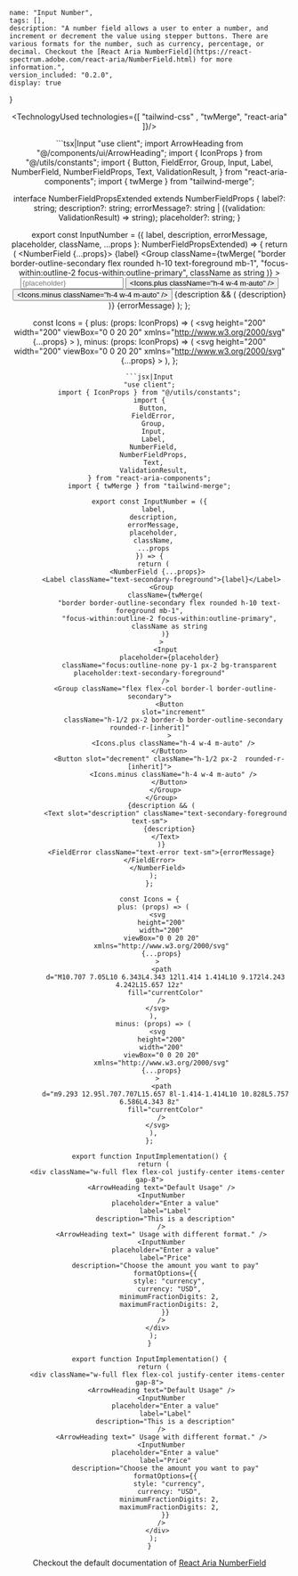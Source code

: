 
    name: "Input Number",
    tags: [],
    description: "A number field allows a user to enter a number, and increment or decrement the value using stepper buttons. There are various formats for the number, such as currency, percentage, or decimal. Checkout the [React Aria NumberField](https://react-spectrum.adobe.com/react-aria/NumberField.html) for more information.",
    version_included: "0.2.0",
    display: true
}

<Wrapper>

<ImportsWrapper>

</ImportsWrapper>

<Header />
<Preview> 

<Display>
  <InputImplementation />
</Display>

</Preview>

<Implementation>


<TechnologyUsed technologies={[ "tailwind-css" , "twMerge", "react-aria"  ]}/>

<CodeBlock> 
```tsx|Input
"use client";
import ArrowHeading from "@/components/ui/ArrowHeading";
import { IconProps } from "@/utils/constants";
import {
  Button,
  FieldError,
  Group,
  Input,
  Label,
  NumberField,
  NumberFieldProps,
  Text,
  ValidationResult,
} from "react-aria-components";
import { twMerge } from "tailwind-merge";

interface NumberFieldPropsExtended extends NumberFieldProps {
  label?: string;
  description?: string;
  errorMessage?: string | ((validation: ValidationResult) => string);
  placeholder?: string;
}

export const InputNumber = ({
  label,
  description,
  errorMessage,
  placeholder,
  className,
  ...props
}: NumberFieldPropsExtended) => {
  return (
    <NumberField {...props}>
      <Label className="text-secondary-foreground">{label}</Label>
      <Group
        className={twMerge(
          "border border-outline-secondary flex rounded h-10 text-foreground mb-1",
          "focus-within:outline-2 focus-within:outline-primary",
          className as string
        )}
      >
        <Input
          placeholder={placeholder}
          className="focus:outline-none py-1 px-2 bg-transparent placeholder:text-secondary-foreground"
        />
        <Group className="flex flex-col border-l border-outline-secondary">
          <Button
            slot="increment"
            className="h-1/2 px-2 border-b border-outline-secondary rounded-r-[inherit]"
          >
            <Icons.plus className="h-4 w-4 m-auto" />
          </Button>
          <Button slot="decrement" className="h-1/2 px-2  rounded-r-[inherit]">
            <Icons.minus className="h-4 w-4 m-auto" />
          </Button>
        </Group>
      </Group>
      {description && (
        <Text slot="description" className="text-secondary-foreground text-sm">
          {description}
        </Text>
      )}
      <FieldError className="text-error text-sm">{errorMessage}</FieldError>
    </NumberField>
  );
};

const Icons = {
  plus: (props: IconProps) => (
    <svg
      height="200"
      width="200"
      viewBox="0 0 20 20"
      xmlns="http://www.w3.org/2000/svg"
      {...props}
    >
      <path
        d="M10.707 7.05L10 6.343L4.343 12l1.414 1.414L10 9.172l4.243 4.242L15.657 12z"
        fill="currentColor"
      />
    </svg>
  ),
  minus: (props: IconProps) => (
    <svg
      height="200"
      width="200"
      viewBox="0 0 20 20"
      xmlns="http://www.w3.org/2000/svg"
      {...props}
    >
      <path
        d="m9.293 12.95l.707.707L15.657 8l-1.414-1.414L10 10.828L5.757 6.586L4.343 8z"
        fill="currentColor"
      />
    </svg>
  ),
};
```
```jsx|Input
"use client";
import { IconProps } from "@/utils/constants";
import {
  Button,
  FieldError,
  Group,
  Input,
  Label,
  NumberField,
  NumberFieldProps,
  Text,
  ValidationResult,
} from "react-aria-components";
import { twMerge } from "tailwind-merge";

export const InputNumber = ({
  label,
  description,
  errorMessage,
  placeholder,
  className,
  ...props
}) => {
  return (
    <NumberField {...props}>
      <Label className="text-secondary-foreground">{label}</Label>
      <Group
        className={twMerge(
          "border border-outline-secondary flex rounded h-10 text-foreground mb-1",
          "focus-within:outline-2 focus-within:outline-primary",
          className as string
        )}
      >
        <Input
          placeholder={placeholder}
          className="focus:outline-none py-1 px-2 bg-transparent placeholder:text-secondary-foreground"
        />
        <Group className="flex flex-col border-l border-outline-secondary">
          <Button
            slot="increment"
            className="h-1/2 px-2 border-b border-outline-secondary rounded-r-[inherit]"
          >
            <Icons.plus className="h-4 w-4 m-auto" />
          </Button>
          <Button slot="decrement" className="h-1/2 px-2  rounded-r-[inherit]">
            <Icons.minus className="h-4 w-4 m-auto" />
          </Button>
        </Group>
      </Group>
      {description && (
        <Text slot="description" className="text-secondary-foreground text-sm">
          {description}
        </Text>
      )}
      <FieldError className="text-error text-sm">{errorMessage}</FieldError>
    </NumberField>
  );
};

const Icons = {
  plus: (props) => (
    <svg
      height="200"
      width="200"
      viewBox="0 0 20 20"
      xmlns="http://www.w3.org/2000/svg"
      {...props}
    >
      <path
        d="M10.707 7.05L10 6.343L4.343 12l1.414 1.414L10 9.172l4.243 4.242L15.657 12z"
        fill="currentColor"
      />
    </svg>
  ),
  minus: (props) => (
    <svg
      height="200"
      width="200"
      viewBox="0 0 20 20"
      xmlns="http://www.w3.org/2000/svg"
      {...props}
    >
      <path
        d="m9.293 12.95l.707.707L15.657 8l-1.414-1.414L10 10.828L5.757 6.586L4.343 8z"
        fill="currentColor"
      />
    </svg>
  ),
};
```

```tsx|Implementation
export function InputImplementation() {
  return (
    <div className="w-full flex flex-col justify-center items-center gap-8">
      <ArrowHeading text="Default Usage" />
      <InputNumber
        placeholder="Enter a value"
        label="Label"
        description="This is a description"
      />
      <ArrowHeading text=" Usage with different format." />
      <InputNumber
        placeholder="Enter a value"
        label="Price"
        description="Choose the amount you want to pay"
        formatOptions={{
          style: "currency",
          currency: "USD",
          minimumFractionDigits: 2,
          maximumFractionDigits: 2,
        }}
      />
    </div>
  );
}
```
```jsx|Implementation
export function InputImplementation() {
  return (
    <div className="w-full flex flex-col justify-center items-center gap-8">
      <ArrowHeading text="Default Usage" />
      <InputNumber
        placeholder="Enter a value"
        label="Label"
        description="This is a description"
      />
      <ArrowHeading text=" Usage with different format." />
      <InputNumber
        placeholder="Enter a value"
        label="Price"
        description="Choose the amount you want to pay"
        formatOptions={{
          style: "currency",
          currency: "USD",
          minimumFractionDigits: 2,
          maximumFractionDigits: 2,
        }}
      />
    </div>
  );
}
```
</CodeBlock>


Checkout the default documentation of [React Aria NumberField](https://react-spectrum.adobe.com/react-aria/NumberField.html)

</Implementation>
</Wrapper>